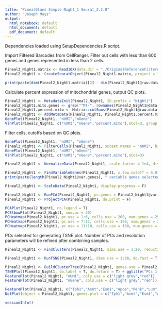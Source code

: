 ```yaml
---
title: "PinealGland Sample Night_1 Seurat_2.2.0"
author: "Joseph Mays"
output:
  html_notebook: default
  html_document: default
  pdf_document: default
---
```


Dependencies loaded using SetupDependencies.R script.

Import Filtered Barcodes from CellRanger. Filter out cells with less than 600 genes and genes represented in less than 2 cells.
```r
Pineal2_Night1.matrix <- Read10X(data.dir = "./OriginalReferenceFilteredMatrix/Night1/")
Pineal2_Night1 <- CreateSeuratObject(Pineal2_Night1.matrix, project = "Pineal2_Night1", min.cells = 2, min.genes = 600)
```

```r
print(paste(dim(Pineal2_Night1.matrix)[2] - dim(Pineal2_Night1@raw.data)[2], " cells were filtered from the original matrix.", sep=''))
```

Calculate percent expression of mitochondrial genes, output QC plots. 
```r
Pineal2_Night1 <- MetadataInit(Pineal2_Night1, ID.prefix = "Night1")
Pineal2_Night1.mito.genes <- grep("^Mt-", rownames(Pineal2_Night1@data), value = T)
Pineal2_Night1.percent.mito <- Matrix::colSums(Pineal2_Night1@raw.data[Pineal2_Night1.mito.genes, ])/Matrix::colSums(Pineal2_Night1@raw.data)
Pineal2_Night1 <- AddMetaData(Pineal2_Night1, Pineal2_Night1.percent.mito, "percent.mito")
GenePlot(Pineal2_Night1, "nUMI","nGene")
VlnPlot(Pineal2_Night1, c("nUMI","nGene","percent.mito"),nCol=3, group.by = "orig.ident")
```

Filter cells, cutoffs based on QC plots. 
```r
GenePlot(Pineal2_Night1, "nUMI", "nGene")
Pineal2_Night1 <- FilterCells(Pineal2_Night1, subset.names = "nUMI", high.thresholds = 26000)
GenePlot(Pineal2_Night1, "nUMI","nGene")
VlnPlot(Pineal2_Night1, c("nUMI","nGene","percent.mito"),nCol=3)
```

```r
Pineal2_Night1 <- NormalizeData(Pineal2_Night1, scale.factor = 1e4, display.progress = F)
```

```r
Pineal2_Night1 <- FindVariableGenes(Pineal2_Night1, x.low.cutoff = 0.0125, x.high.cutoff = 3, y.cutoff = 0.3, do.plot = F)
print(paste(length(Pineal2_Night1@var.genes), " variable genes selected.", sep=""))
```

```r
Pineal2_Night1 <- ScaleData(Pineal2_Night1, display.progress = F)
```

```r
Pineal2_Night1 <- RunPCA(Pineal2_Night1, pc.genes = Pineal2_Night1@var.genes, pcs.compute = 40, do.print = F)
Pineal2_Night1 <- ProjectPCA(Pineal2_Night1, do.print = F)
```
```r
PCAPlot(Pineal2_Night1, no.legend = T)
PCElbowPlot(Pineal2_Night1, num.pc = 40)
PCHeatmap(Pineal2_Night1, pc.use = 1:6, cells.use = 200, num.genes = 25, do.balanced = F)
PCHeatmap(Pineal2_Night1, pc.use = 7:12, cells.use = 150, num.genes = 25, do.balanced = T)
PCHeatmap(Pineal2_Night1, pc.use = 13:18, cells.use = 150, num.genes = 25, do.balanced = T)
```

PCs selected for generating TSNE plot. Number of PCs and resolution parameters will be refined after combining samples.
```r
Pineal2_Night1 <- FindClusters(Pineal2_Night1, dims.use = 1:20, reduction.type = "pca", resolution = 1.5, print.output = F, save.SNN = T)
```

```r
Pineal2_Night1 <- RunTSNE(Pineal2_Night1, dims.use = 1:20, do.fast = T)
```

```r
Pineal2_Night1 <- BuildClusterTree(Pineal2_Night1, genes.use = Pineal2_Night1@var.genes, do.plot = T, do.reorder = T, reorder.numeric = T)
TSNEPlot(Pineal2_Night1, do.label = T, do.return = T) + ggtitle("PCs 1-20, 1.5 res")
FeaturePlot(Pineal2_Night1, "nUMI", cols.use = c("light grey","red"))
FeaturePlot(Pineal2_Night1, "nGene", cols.use = c("light grey","red"))
```

```r
FeaturePlot(Pineal2_Night1, c("Tph1","Asmt","Esm1","Apoe","Penk","Lum","Vwf","Sparcl1","Lyz2","C1qa","RT1-Bb"), cols.use=c("light grey","red"))
DotPlot(object = Pineal2_Night1, genes.plot = c("Tph1","Asmt","Esm1","Apoe","Penk","Lum","Vwf","Sparcl1","Lyz2","C1qa","RT1-Bb"))
```

```r
sessionInfo()
```